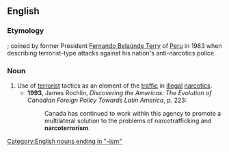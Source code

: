 ==English==
===Etymology===
{{blend|narcotic|terrorism}}; coined by former President [[w:Fernando Belaúnde Terry|Fernando Belaúnde Terry]] of [[Peru]] in 1983 when describing terrorist-type attacks against his nation's anti-narcotics police.

===Noun===
{{wikipedia}}
{{en-noun|-}}

# Use of [[terrorist]] tactics as an element of the [[traffic]] in [[illegal]] [[narcotic]]s.
#*'''1993''', James Rochlin, ''Discovering the Americas: The Evolution of Canadian Foreign Policy Towards Latin America'', p. 223:
#*:Canada has continued to work within this agency to promote a multilateral solution to the problems of narcotrafficking and '''narcoterrorism'''.

[[Category:English nouns ending in "-ism"]]